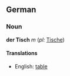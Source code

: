 ==German==
===Noun===
'''der Tisch''' ''m'' (''pl:'' [[Tische]])

====Translations====
*English: [[table]]